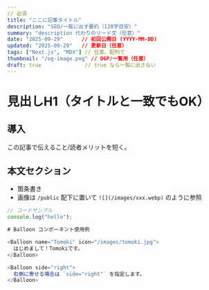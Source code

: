 ```yaml
---
// 必須
title: "ここに記事タイトル"
description: "SEO/一覧に出す要約（120字目安）"
summary: "description 代わりのリード文（任意）"
date: "2025-09-29"      // 初回公開日 (YYYY-MM-DD)
updated: "2025-09-29"   // 更新日（任意）
tags: ["Next.js", "MDX"] // 任意。配列で
thumbnail: "/og-image.png" // OGP/一覧用（任意）
draft: true              // true なら一覧に出さない
---
```


# 見出しH1（タイトルと一致でもOK）

## 導入
この記事で伝えること/読者メリットを短く。

## 本文セクション
- 箇条書き
- 画像は `/public` 配下に置いて `![](/images/xxx.webp)` のように参照

```ts
// コードサンプル
console.log("hello");

# Balloon コンポーネント使用例

<Balloon name="Tomoki" icon="/images/tomoki.jpg">
  はじめまして！Tomokiです。
</Balloon>

<Balloon side="right">
  右側に寄せる場合は `side="right"` を指定します。
</Balloon>